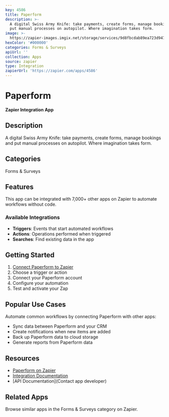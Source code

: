 ```yaml
---
key: 4586
title: Paperform
description: >-
  A digital Swiss Army Knife: take payments, create forms, manage bookings and
  put manual processes on autopilot. Where imagination takes form.
image: >-
  https://zapier-images.imgix.net/storage/services/9d8fbcdab89ea723d94772ff0170a99a.png?auto=format%2Ccompress&ixlib=python-3.0.0&q=50
hexColor: '#000000'
categories: Forms & Surveys
apiUrl: ''
collection: Apps
source: zapier
type: Integration
zapierUrl: 'https://zapier.com/apps/4586'
---
```

# Paperform

**Zapier Integration App**

## Description

A digital Swiss Army Knife: take payments, create forms, manage bookings and put manual processes on autopilot. Where imagination takes form.

## Categories

Forms & Surveys

## Features

This app can be integrated with 7,000+ other apps on Zapier to automate workflows without code.

### Available Integrations

- **Triggers**: Events that start automated workflows
- **Actions**: Operations performed when triggered
- **Searches**: Find existing data in the app

## Getting Started

1. [Connect Paperform to Zapier](https://zapier.com/apps/4586)
2. Choose a trigger or action
3. Connect your Paperform account
4. Configure your automation
5. Test and activate your Zap

## Popular Use Cases

Automate common workflows by connecting Paperform with other apps:

- Sync data between Paperform and your CRM
- Create notifications when new items are added
- Back up Paperform data to cloud storage
- Generate reports from Paperform data

## Resources

- [Paperform on Zapier](https://zapier.com/apps/4586)
- [Integration Documentation](https://zapier.com/apps/4586/integrations)
- [API Documentation](Contact app developer)

## Related Apps

Browse similar apps in the Forms & Surveys category on Zapier.
